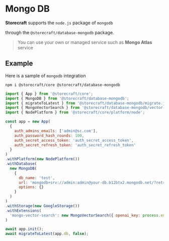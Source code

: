 # Mongo DB

**Storecraft** supports the `node.js` package of `mongodb`

through the `@storecraft/database-mongodb` package.

> You can use your own or managed service such as **Mongo Atlas** service

## Example
Here is a sample of `mongodb` integration

```text
npm i @storecraft/core @storecraft/database-mongodb
```

```js
import { App } from '@storecraft/core';
import { MongoDB } from '@storecraft/database-mongodb';
import { migrateToLatest } from '@storecraft/database-mongodb/migrate.js';
import { MongoVectorSearch } from '@storecraft/database-mongodb/vector-search-extension.js'
import { NodePlatform } from '@storecraft/core/platform/node';

const app = new App(
  {
    auth_admins_emails: ['admin@sc.com'],
    auth_password_hash_rounds: 100,
    auth_secret_access_token: 'auth_secret_access_token',
    auth_secret_refresh_token: 'auth_secret_refresh_token'
  }
)
.withPlatform(new NodePlatform())
.withDatabase(
  new MongoDB(
    { 
      db_name: 'test', 
      url: 'mongodb+srv://admin:admin@your-db.b12btx2.mongodb.net/?retryWrites=true&w=majority',
      options: {}
    }
  )
)
.withStorage(new GoogleStorage())
.withExtensions(
  'mongo-vector-search': new MongoVectorSearch({ openai_key: process.env.OPENAI })
)

await app.init();
await migrateToLatest(app.db, false);


```
